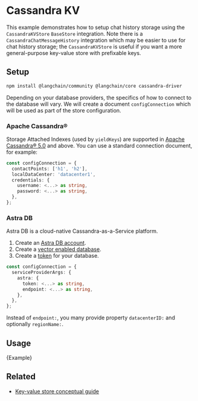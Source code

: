 # Cassandra KV

This example demonstrates how to setup chat history storage using the `CassandraKVStore` `BaseStore` integration. Note there is a `CassandraChatMessageHistory`
integration which may be easier to use for chat history storage; the `CassandraKVStore` is useful if you want a more general-purpose key-value store with
prefixable keys.

## Setup

```bash npm2yarn
npm install @langchain/community @langchain/core cassandra-driver
```
Depending on your database providers, the specifics of how to connect to the database will vary. We will create a document `configConnection` which will be used as part of the store configuration.

### Apache Cassandra®

Storage Attached Indexes (used by `yieldKeys`) are supported in [Apache Cassandra® 5.0](https://cassandra.apache.org/_/blog/Apache-Cassandra-5.0-Features-Storage-Attached-Indexes.html) and above. You can use a standard connection document, for example:

```typescript
const configConnection = {
  contactPoints: ['h1', 'h2'],
  localDataCenter: 'datacenter1',
  credentials: {
    username: <...> as string,
    password: <...> as string,
  },
};
```
### Astra DB

Astra DB is a cloud-native Cassandra-as-a-Service platform.

1. Create an [Astra DB account](https://astra.datastax.com/register).
2. Create a [vector enabled database](https://astra.datastax.com/createDatabase).
3. Create a [token](https://docs.datastax.com/en/astra/docs/manage-application-tokens.html) for your database.

```typescript
const configConnection = {
  serviceProviderArgs: {
    astra: {
      token: <...> as string,
      endpoint: <...> as string,
    },
  },
};
```

Instead of `endpoint:`, you many provide property `datacenterID:` and optionally `regionName:`.

## Usage


<CodeBlock language="typescript">{Example}</CodeBlock>

## Related

- [Key-value store conceptual guide](/oss/concepts/key_value_stores)
